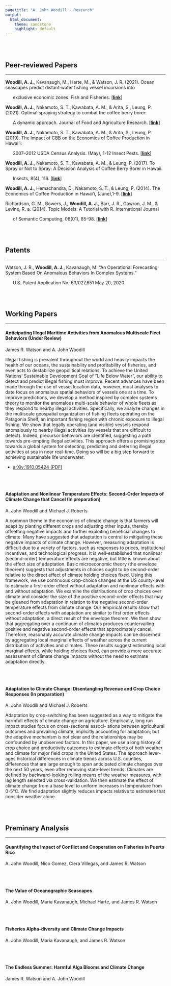 ```yaml
---
pagetitle: "A. John Woodill - Research"
output:
  html_document:
    theme: sandstone
    highlight: default
---
```


<br>
<br>



Peer-reviewed Papers
----------------------

*********

**Woodill, A. J.**, Kavanaugh, M., Harte, M., & Watson, J. R. (2021). Ocean seascapes predict distant‐water fishing vessel incursions into 

&nbsp;&nbsp;&nbsp;&nbsp;&nbsp; exclusive economic zones. Fish and Fisheries. [[**link**]](https://www.dropbox.com/s/pw3g8mq0626gk1t/17052040.pdf?dl=1) 


**Woodill, A. J.**, Nakamoto, S. T., Kawabata, A. M., & Arita, S., Leung, P. (2021). Optimal spraying strategy to combat the coffee berry borer: 

&nbsp;&nbsp;&nbsp;&nbsp;&nbsp; A dynamic approach. Journal of Food and Agriculture Research. [[**link**]](https://www.dropbox.com/s/ie5xr8mzzzns0f6/1-s2.0-S2666154321000272-main.pdf?dl=1) 


**Woodill, A. J.**, Nakamoto, S. T., Kawabata, A. M., & Arita, S., Leung, P. (2019). The Impact of CBB on the Economics of Coffee Production in Hawai‘i: 

&nbsp;&nbsp;&nbsp;&nbsp;&nbsp;  2007–2012 USDA Census Analysis. (May), 1-12 Insect Pests. [[**link**]](https://www.ctahr.hawaii.edu/oc/freepubs/pdf/IP-46.pdf)

**Woodill, A. J.**, Nakamoto, S. T., Kawabata, A. M., & Leung, P. (2017). To Spray or Not to Spray: A Decision Analysis of Coffee Berry Borer in Hawaii. 

&nbsp;&nbsp;&nbsp;&nbsp;&nbsp; Insects, 8(4), 116. [[**link**]](http://www.mdpi.com/2075-4450/8/4/116)

**Woodill, A. J.**, Hemachandra, D., Nakamoto, S. T., & Leung, P. (2014). The Economics of Coffee Production in Hawai'i, (June),1-9. [[**link**]](http://www.ctahr.hawaii.edu/oc/freepubs/pdf/EI-25.pdf)

Richardson, G. M., Bowers, J., **Woodill, A. J.**, Barr, J. R., Gawron, J. M., & Levine, R. a. (2014). Topic Models: A Tutorial with R. International Journal  

&nbsp;&nbsp;&nbsp;&nbsp;&nbsp; of Semantic Computing, 08(01), 85-98. [[**link**]](http://www.worldscientific.com/doi/abs/10.1142/S1793351X14500044?journalCode=ijsc)

<br>
<br>

Patents
----------------------

*********

Watson, J. R., **Woodill, A. J.**, Kavanaugh, M. “An Operational Forecasting System Based On Anomalous Behaviors In Complex Systems.”

&nbsp;&nbsp;&nbsp;&nbsp;&nbsp; U.S. Patent Application No. 63/027,651 May 20, 2020.

<br>
<br>

Working Papers
----------------------


*********

####  **Anticipating Illegal Maritime Activities from Anomalous Multiscale Fleet Behaviors** (Under Review)

James R. Watson and A. John Woodill

Illegal fishing is prevalent throughout the world and heavily impacts the health of our oceans, the sustainability and profitability of fisheries, and even acts to destabilize geopolitical relations. To achieve the United Nations' Sustainable Development Goal of "Life Below Water", our ability to detect and predict illegal fishing must improve. Recent advances have been made through the use of vessel location data, however, most analyses to date focus on anomalous spatial behaviors of vessels one at a time. To improve predictions, we develop a method inspired by complex systems theory to monitor the anomalous multi-scale behavior of whole fleets as they respond to nearby illegal activities. Specifically, we analyze changes in the multiscale geospatial organization of fishing fleets operating on the Patagonia Shelf, an important fishing region with chronic exposure to illegal fishing. We show that legally operating (and visible) vessels respond anomalously to nearby illegal activities (by vessels that are difficult to detect). Indeed, precursor behaviors are identified, suggesting a path towards pre-empting illegal activities. This approach offers a promising step towards a global system for detecting, predicting and deterring illegal activities at sea in near real-time. Doing so will be a big step forward to achieving sustainable life underwater.

* [arXiv:1910.05424 (PDF)](https://arxiv.org/pdf/1910.05424.pdf)

<br>
<br>

####  **Adaptation and Nonlinear Temperature Effects: Second-Order Impacts of Climate Change that Cancel** (In preparation)

A. John Woodill and Michael J. Roberts

A common theme in the economics of climate change is that farmers will adapt by planting different crops and adjusting other inputs, thereby offsetting negative impacts and further exploiting beneficial changes to climate. Many have suggested that adaptation is central to mitigating these negative impacts of climate change. However, measuring adaptation is difficult due to a variety of factors, such as responses to prices, institutional incentives, and technological progress. It is well-established that nonlinear (second-order) temperature effects are negative, but little is known about the effect size of adaptation. Basic microeconomic theory (the envelope theorem) suggests that adjustments in choices ought to be second-order relative to the direct effect of climate holding choices fixed. Using this framework, we use continuous crop-choice changes at the US county-level to estimate a first-order effect without adaptation and nonlinear effects with and without adaptation. We examine the distributions of crop choices over climate and consider the size of the positive second-order effects that may be gleaned from adaptation in relation to the negative second-order temperature effects from climate change. Our empirical results show that second-order effects with adaptation are similar to first order effects without adaptation, a direct result of the envelope theorem. We then show that aggregating over a continuum of climates produces countervailing positive and negative second-order effects that approximately cancel. Therefore, reasonably accurate climate change impacts can be discerned by aggregating local marginal effects of weather across the current distribution of activities and climates. These results suggest estimating local marginal effects, while holding choices fixed, can provide a more accurate assessment of climate change impacts without the need to estimate adaptation directly. 

<br>
<br>

#### **Adaptation to Climate Change: Disentangling Revenue and Crop Choice Responses** (In preparation)

A. John Woodill and Michael J. Roberts

Adaptation by crop-switching has been suggested as a way to mitigate the harmfull effects of climate change on agriculture. Empirically, long run impact studies focus on cross-sectional associ- ations between agricultural outcomes and prevailing climate, implicitly accounting for adaptation; but the adaptive mechanism is not clear and the relationships may be confounded by unobserved factors. In this paper, we use a long history of crop choice and productivity outcomes to estimate effects of both weather and climate for major field crops in the United States. The approach lever- ages historical differences in climate trends across U.S. counties, differences that are large enough to span anticipated climate changes over the next 50 years, even after removing state-level trends. Climates are defined by backward-looking rolling means of the weather measures, with lag length selected via cross-validation. We then estimate the effect of climate change from a base level to uniform increases in temperature from 0-5°C. We find adaptation slightly reduces impacts relative to estimates that consider weather alone.


<br>
<br>


Preminary Analysis
--------------------------------------------

*********

#### **Quantifying the Impact of Conflict and Cooperation on Fisheries in Puerto Rico**####

A. John Woodill, Nico Gomez, Ciera Villegas, and James R. Watson

<br>
<br>

#### **The Value of Oceanographic Seascapes**####

A. John Woodill, Maria Kavanaugh, Michael Harte, and James R. Watson

<br>
<br>

#### **Fisheries Alpha-diversity and Climate Change Impacts**####

A. John Woodill, Maria Kavanaugh, and James R. Watson

<br>
<br>

#### **The Endless Summer: Harmful Alga Blooms and Climate Change**####

James R. Watson and A. John Woodill

<br>
<br>

<script>
  (function(i,s,o,g,r,a,m){i['GoogleAnalyticsObject']=r;i[r]=i[r]||function(){
  (i[r].q=i[r].q||[]).push(arguments)},i[r].l=1*new Date();a=s.createElement(o),
  m=s.getElementsByTagName(o)[0];a.async=1;a.src=g;m.parentNode.insertBefore(a,m)
  })(window,document,'script','https://www.google-analytics.com/analytics.js','ga');

  ga('create', 'UA-61017136-2', 'auto');
  ga('send', 'pageview');

</script>


